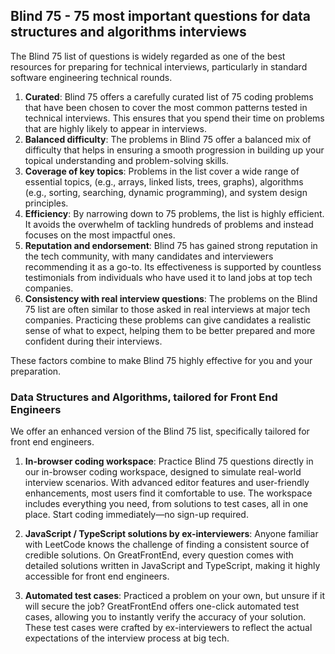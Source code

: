 ## Blind 75 - 75 most important questions for data structures and algorithms interviews

The Blind 75 list of questions is widely regarded as one of the best resources for preparing for technical interviews, particularly in standard software engineering technical rounds.

1. **Curated**: Blind 75 offers a carefully curated list of 75 coding problems that have been chosen to cover the most common patterns tested in technical interviews. This ensures that you spend their time on problems that are highly likely to appear in interviews.
2. **Balanced difficulty**: The problems in Blind 75 offer a balanced mix of difficulty that helps in ensuring a smooth progression in building up your topical understanding and problem-solving skills.
3. **Coverage of key topics**: Problems in the list cover a wide range of essential topics, (e.g., arrays, linked lists, trees, graphs), algorithms (e.g., sorting, searching, dynamic programming), and system design principles.
4. **Efficiency**: By narrowing down to 75 problems, the list is highly efficient. It avoids the overwhelm of tackling hundreds of problems and instead focuses on the most impactful ones.
5. **Reputation and endorsement**: Blind 75 has gained strong reputation in the tech community, with many candidates and interviewers recommending it as a go-to. Its effectiveness is supported by countless testimonials from individuals who have used it to land jobs at top tech companies.
6. **Consistency with real interview questions**: The problems on the Blind 75 list are often similar to those asked in real interviews at major tech companies. Practicing these problems can give candidates a realistic sense of what to expect, helping them to be better prepared and more confident during their interviews.

These factors combine to make Blind 75 highly effective for you and your preparation.

### Data Structures and Algorithms, tailored for Front End Engineers

We offer an enhanced version of the Blind 75 list, specifically tailored for front end engineers.

1. **In-browser coding workspace**: Practice Blind 75 questions directly in our in-browser coding workspace, designed to simulate real-world interview scenarios. With advanced editor features and user-friendly enhancements, most users find it comfortable to use. The workspace includes everything you need, from solutions to test cases, all in one place. Start coding immediately—no sign-up required.

2. **JavaScript / TypeScript solutions by ex-interviewers**: Anyone familiar with LeetCode knows the challenge of finding a consistent source of credible solutions. On GreatFrontEnd, every question comes with detailed solutions written in JavaScript and TypeScript, making it highly accessible for front end engineers.

3. **Automated test cases**: Practiced a problem on your own, but unsure if it will secure the job? GreatFrontEnd offers one-click automated test cases, allowing you to instantly verify the accuracy of your solution. These test cases were crafted by ex-interviewers to reflect the actual expectations of the interview process at big tech.
